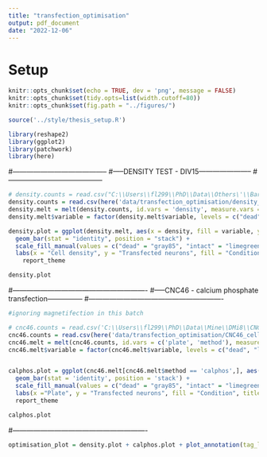 ```yaml
---
title: "transfection_optimisation"
output: pdf_document
date: "2022-12-06"
---
```



# Setup
```r
knitr::opts_chunk$set(echo = TRUE, dev = 'png', message = FALSE)
knitr::opts_chunk$set(tidy.opts=list(width.cutoff=80))
knitr::opts_chunk$set(fig.path = "../figures/")

source('../style/thesis_setup.R')

library(reshape2)
library(ggplot2)
library(patchwork)
library(here)

```

#-----------------------------------------
#-----DENSITY TEST - DIV15-----------------------
#-----------------------------------------

```r

# density.counts = read.csv("C:\\Users\\fl299\\PhD\\Data\\Others\'\\Bart_transfection_test\\density_test_osc_20200122.csv")
density.counts = read.csv(here('data/transfection_optimisation/density_test_osc_20200122.csv'))
density.melt = melt(density.counts, id.vars = 'density', measure.vars = c('live', 'dead'))
density.melt$variable = factor(density.melt$variable, levels = c("dead", "live"), labels = c("dead", "intact"))

density.plot = ggplot(density.melt, aes(x = density, fill = variable, y = value)) + 
  geom_bar(stat = "identity", position = "stack") + 
  scale_fill_manual(values = c("dead" = "gray85", "intact" = "limegreen")) + 
  labs(x = "Cell density", y = "Transfected neurons", fill = "Condition", title = 'Magnetofection') + 
	report_theme

density.plot
```

#----------------------------------------------------------
#-----CNC46 - calcium phosphate transfection---------------
#----------------------------------------------------------

```r

#ignoring magnetifection in this batch

# cnc46.counts = read.csv('C:\\Users\\fl299\\PhD\\Data\\Mine\\DMi8\\CNC46_cell_counts_and_plots\\CNC46_cell_counts.csv')
cnc46.counts = read.csv(here('data/transfection_optimisation/CNC46_cell_counts.csv'))
cnc46.melt = melt(cnc46.counts, id.vars = c('plate', 'method'), measure.vars = c('live', 'dead'))
cnc46.melt$variable = factor(cnc46.melt$variable, levels = c("dead", "live"), labels = c("dead", "intact"))


calphos.plot = ggplot(cnc46.melt[cnc46.melt$method == 'calphos',], aes(x = plate, y = value, fill = variable)) + 
  geom_bar(stat = 'identity', position = 'stack') + 
  scale_fill_manual(values = c("dead" = "gray85", "intact" = "limegreen")) + 
  labs(x ="Plate", y = "Transfected neurons", fill = "Condition", title = "Calcium phosphate transfection") + 
  report_theme

calphos.plot
```

#----------------------------------------------------------

```r
optimisation_plot = density.plot + calphos.plot + plot_annotation(tag_levels = 'A') + plot_layout(guides = 'collect')
```